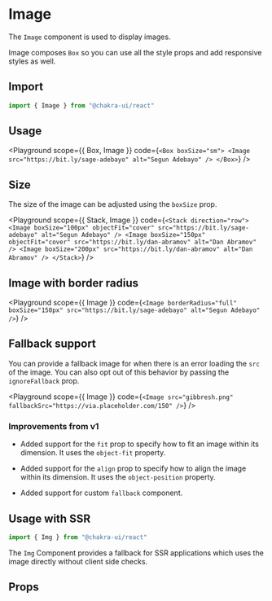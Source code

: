 

#  Image

The `Image` component is used to display images.

Image composes `Box` so you can use all the style props and add responsive
styles as well.





## Import

```js
import { Image } from "@chakra-ui/react"
```

## Usage

<Playground
scope={{ Box, Image }}
code={`
<Box boxSize="sm">
  <Image src="https://bit.ly/sage-adebayo" alt="Segun Adebayo" />
</Box>
`}
/>

## Size

The size of the image can be adjusted using the `boxSize` prop.

<Playground
scope={{ Stack, Image }}
code={`
<Stack direction="row">
  <Image
    boxSize="100px"
    objectFit="cover"
    src="https://bit.ly/sage-adebayo"
    alt="Segun Adebayo"
  />
  <Image
    boxSize="150px"
    objectFit="cover"
    src="https://bit.ly/dan-abramov"
    alt="Dan Abramov"
  />
  <Image boxSize="200px" src="https://bit.ly/dan-abramov" alt="Dan Abramov" />
</Stack>
`}
/>

## Image with border radius

<Playground
scope={{ Image }}
code={`
<Image
  borderRadius="full"
  boxSize="150px"
  src="https://bit.ly/sage-adebayo"
  alt="Segun Adebayo"
/>
`}
/>

## Fallback support

You can provide a fallback image for when there is an error loading the `src` of
the image. You can also opt out of this behavior by passing the `ignoreFallback`
prop.

<Playground
scope={{ Image }}
code={`
<Image src="gibbresh.png" fallbackSrc="https://via.placeholder.com/150" />
`}
/>

### Improvements from v1

- Added support for the `fit` prop to specify how to fit an image within its
  dimension. It uses the `object-fit` property.

- Added support for the `align` prop to specify how to align the image within
  its dimension. It uses the `object-position` property.

- Added support for custom `fallback` component.

## Usage with SSR

```js
import { Img } from "@chakra-ui/react"
```

The `Img` Component provides a fallback for SSR applications which uses the
image directly without client side checks.

## Props

<PropsTable of="Image" />